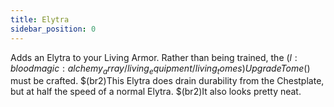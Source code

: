 ```yaml
---
title: Elytra
sidebar_position: 0
---
```



Adds an Elytra to your Living Armor. Rather than being trained, the $(l:bloodmagic:alchemy_array/living_equipment/living_tomes)Upgrade Tome$() must be crafted. $(br2)This Elytra does drain durability from the Chestplate, but at half the speed of a normal Elytra. $(br2)It also looks pretty neat.

